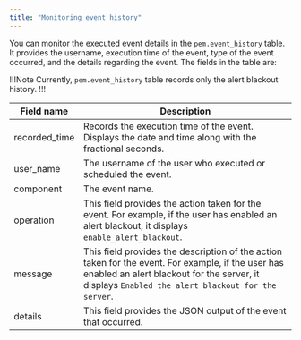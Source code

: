 ```yaml
---
title: "Monitoring event history"
---
```


You can monitor the executed event details in the `pem.event_history` table. It provides the username, execution time of the event, type of the event occurred, and the details regarding the event. The fields in the table are:

!!!Note
Currently, `pem.event_history` table records only the alert blackout history.
!!!

| Field name    | Description                                                                                                                                                                                            |
|---------------|--------------------------------------------------------------------------------------------------------------------------------------------------------------------------------------------------------|
| recorded_time | Records the execution time of the event. Displays the date and time along with the fractional seconds.                                                                                   |
| user_name     | The username of the user who executed or scheduled the event.                                                                                                                                  |
| component     | The event name.                                                                                                                                                                    |
| operation     | This field provides the action taken for the event. For example, if the user has enabled an alert blackout, it displays `enable_alert_blackout`.                                                       |
| message       | This field provides the description of the action taken for the event. For example, if the user has enabled an alert blackout for the server, it displays `Enabled the alert blackout for the server`. |
| details       | This field provides the JSON output of the event that occurred.                                                                                                                                        |

